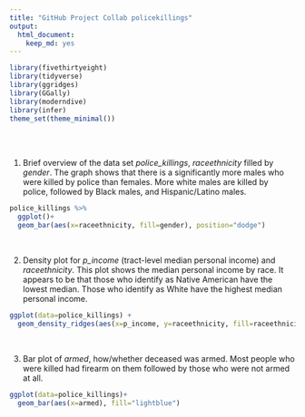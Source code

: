 ```yaml
---
title: "GitHub Project Collab policekillings"
output: 
  html_document: 
    keep_md: yes
---
```


```r
library(fivethirtyeight)
library(tidyverse)
library(ggridges)
library(GGally)
library(moderndive)
library(infer)
theme_set(theme_minimal())
```

\
\

(@) Brief overview of the data set *police_killings*, *raceethnicity* filled by *gender*. The graph shows that there is a significantly more males who were killed by police than females. More white males are killed by police, followed by Black males, and Hispanic/Latino males. 

```r
police_killings %>% 
  ggplot()+
  geom_bar(aes(x=raceethnicity, fill=gender), position="dodge")
```

\

(@) Density plot for *p_income* (tract-level median personal income) and *raceethnicity*. This plot shows the median personal income by race. It appears to be that those who identify as Native American have the lowest median. Those who identify as White have the highest median personal income. 

```r
ggplot(data=police_killings) + 
  geom_density_ridges(aes(x=p_income, y=raceethnicity, fill=raceethnicity), alpha=0.25)
```

\

(@) Bar plot of *armed*, how/whether deceased was armed. Most people who were killed had firearm on them followed by those who were not armed at all. 

```r
ggplot(data=police_killings)+
  geom_bar(aes(x=armed), fill="lightblue")
```




















